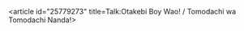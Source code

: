 <article id="25779273" title=Talk:Otakebi Boy Wao! / Tomodachi wa Tomodachi Nanda!>
	<talkpage id="25779273" title="Talk:Otakebi Boy Wao! / Tomodachi wa Tomodachi Nanda!">
{{WikiProjectBannerShell|1=
{{WikiProject Songs|class=Stub|auto=yes}}
{{WikiProject Anime and manga|class=Stub|importance=Low}}
{{WikiProject Hello! Project|class=stub}}
}}
	</talkpage>
</article>